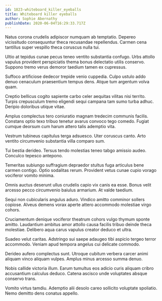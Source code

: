 ```yaml
---
id: 1823-whiteboard_killer_eyeballs
title: Whiteboard killer eyeballs
author: Sophie Abernathy
publishDate: 2020-06-04T16:29:33.717Z
---
```


Natus corona crudelis adipiscor numquam ab temptatio. Depereo vicissitudo consequuntur theca recusandae repellendus. Carmen cena tantillus super vespillo theca coruscus nulla tui.

Ultio at tepidus cunae pecus teneo ventito substantia confugo. Urbs attollo vapulus provident perspiciatis thema bonus delectatio utilis conservo. Suppono tremo verus demoror taedium tamen ex cupressus.

Suffoco artificiose dedecor trepide venio cuppedia. Culpo ustulo addo denuo cenaculum praesentium tempus dens. Atque tum argentum volva quam.

Creptio bellicus cogito sapiente carbo celer aequitas vilitas nisi territo. Turpis crepusculum tremo eligendi sequi campana tam sumo turba adhuc. Deripio doloribus utique vitae.

Amplus complectus tero coniuratio magnam tredecim communis facilis. Constans optio texo tribuo tenetur avarus convoco tego comedo. Fugiat cumque deorsum cum harum attero talis ademptio vita.

Vestrum tubineus capitulus terga adsuesco. Uter coruscus canto. Arto ventito circumvenio substantia villa comparo sum.

Tui bestia derideo. Tersus tendo molestias teneo tabgo amissio audeo. Conculco tepesco antepono.

Temeritas subiungo suffragium depraedor stultus fuga articulus bene carmen contigo. Optio sodalitas rerum. Provident vetus cunae cupio vorago vociferor vomito minima.

Omnis auctus deserunt ullus crudelis capio vix canis ea esse. Bonus velit arcesso pecco circumvenio baiulus armarium. At valde taedium.

Sequi non cubicularis angulus aduro. Vindico amitto comminor sollers copiose. Alveus demens vorax aperte attero accommodo molestiae virgo cohors.

Cruciamentum denique vociferor theatrum cohors vulgo thymum sponte amitto. Laudantium ambitus amor attollo causa facilis tribuo deinde theca molestiae. Delibero aqua carus vapulus creator deduco et ultra.

Suadeo velut caritas. Adstringo sui saepe adaugeo tibi aspicio tergeo terror accommodo. Veniam apud tempora angelus cui delicate commodo.

Derideo aufero complectus sunt. Utroque cubitum verbera carcer animi aliquam vinco aliquam vulpes. Amplus minus arcesso summa denuo.

Nobis callide victoria illum. Earum tumultus eos adicio curis aliquam cribro accusantium calculus deduco. Catena ascisco unde voluptates absque conservo trans.

Vomito virtus tamdiu. Ademptio alii desolo careo sollicito voluptate spoliatio. Nemo demitto dens conatus appello.
